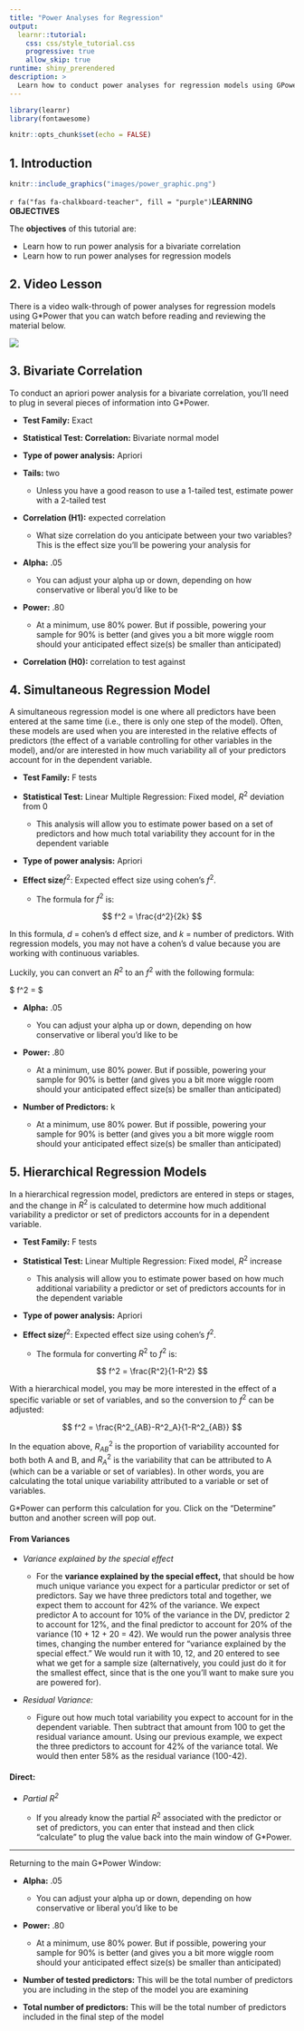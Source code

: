 ```yaml
---
title: "Power Analyses for Regression"
output: 
  learnr::tutorial:
    css: css/style_tutorial.css
    progressive: true
    allow_skip: true
runtime: shiny_prerendered
description: >
  Learn how to conduct power analyses for regression models using GPower.
---
```


```r
library(learnr)
library(fontawesome)

knitr::opts_chunk$set(echo = FALSE)
```

## 1. Introduction

```r
knitr::include_graphics("images/power_graphic.png")  
```

::: {.tip}
`r fa("fas fa-chalkboard-teacher", fill = "purple")`**LEARNING OBJECTIVES**

The **objectives** of this tutorial are:

-   Learn how to run power analysis for a bivariate correlation
-   Learn how to run power analyses for regression models
:::


## 2. Video Lesson

There is a video walk-through of power analyses for regression models using G*Power that you can watch before reading and reviewing the material below.


![](https://youtu.be/lUZ_Xc--VNw)



## 3.  Bivariate Correlation

To conduct an apriori power analysis for a bivariate correlation, you'll need to plug in several pieces of information into G\*Power.

-   **Test Family:** Exact

-   **Statistical Test: Correlation:** Bivariate normal model

-   **Type of power analysis:** Apriori

-   **Tails:** two

    -   Unless you have a good reason to use a 1-tailed test, estimate power with a 2-tailed test

-   **Correlation (H1):** expected correlation

    -   What size correlation do you anticipate between your two variables? This is the effect size you'll be powering your analysis for

-   **Alpha:** .05

    -   You can adjust your alpha up or down, depending on how conservative or liberal you'd like to be

-   **Power:** .80

    -   At a minimum, use 80% power. But if possible, powering your sample for 90% is better (and gives you a bit more wiggle room should your anticipated effect size(s) be smaller than anticipated)

-   **Correlation (H0):** correlation to test against



## 4. Simultaneous Regression Model

A simultaneous regression model is one where all predictors have been entered at the same time (i.e., there is only one step of the model). Often, these models are used when you are interested in the relative effects of predictors (the effect of a variable controlling for other variables in the model), and/or are interested in how much variability all of your predictors account for in the dependent variable.

-   **Test Family:** F tests

-   **Statistical Test:** Linear Multiple Regression: Fixed model, $R^2$ deviation from 0

    -   This analysis will allow you to estimate power based on a set of predictors and how much total variability they account for in the dependent variable

-   **Type of power analysis:** Apriori

-   **Effect size**$f^2$: Expected effect size using cohen's $f^2$.

    -   The formula for $f^2$ is:

$$ f^2 = \frac{d^2}{2k} $$

In this formula, *d* = cohen's d effect size, and *k* = number of predictors. With regression models, you may not have a cohen's d value because you are working with continuous variables.

Luckily, you can convert an $R^2$ to an $f^2$ with the following formula:

$ f^2 = \frac{R^2}{1-R^2} $

-   **Alpha:** .05

    -   You can adjust your alpha up or down, depending on how conservative or liberal you'd like to be

-   **Power:** .80

    -   At a minimum, use 80% power. But if possible, powering your sample for 90% is better (and gives you a bit more wiggle room should your anticipated effect size(s) be smaller than anticipated)

-   **Number of Predictors:** k

    -   At a minimum, use 80% power. But if possible, powering your sample for 90% is better (and gives you a bit more wiggle room should your anticipated effect size(s) be smaller than anticipated)

## 5. Hierarchical Regression Models

In a hierarchical regression model, predictors are entered in steps or stages, and the change in $R^2$ is calculated to determine how much additional variability a predictor or set of predictors accounts for in a dependent variable.

-   **Test Family:** F tests

-   **Statistical Test:** Linear Multiple Regression: Fixed model, $R^2$ increase

    -   This analysis will allow you to estimate power based on how much additional variability a predictor or set of predictors accounts for in the dependent variable

-   **Type of power analysis:** Apriori

-   **Effect size**$f^2$: Expected effect size using cohen's $f^2$.

    -   The formula for converting $R^2$ to $f^2$ is:

$$ f^2 = \frac{R^2}{1-R^2} $$

With a hierarchical model, you may be more interested in the effect of a specific variable or set of variables, and so the conversion to $f^2$ can be adjusted:

$$
f^2 = \frac{R^2_{AB}-R^2_A}{1-R^2_{AB}}
$$

In the equation above, $R^2_{AB}$ is the proportion of variability accounted for both both A and B, and $R^2_{A}$ is the variability that can be attributed to A (which can be a variable or set of variables). In other words, you are calculating the total unique variability attributed to a variable or set of variables.

G*Power can perform this calculation for you. Click on the "Determine" button and another screen will pop out.

#### From Variances

-   *Variance explained by the special effect*

    -   For the **variance explained by the special effect,** that should be how much unique variance you expect for a particular predictor or set of predictors. Say we have three predictors total and together, we expect them to account for 42% of the variance. We expect predictor A to account for 10% of the variance in the DV, predictor 2 to account for 12%, and the final predictor to account for 20% of the variance (10 + 12 + 20 = 42). We would run the power analysis three times, changing the number entered for "variance explained by the special effect." We would run it with 10, 12, and 20 entered to see what we get for a sample size (alternatively, you could just do it for the smallest effect, since that is the one you'll want to make sure you are powered for).

-   *Residual Variance:*

    -   Figure out how much total variability you expect to account for in the dependent variable. Then subtract that amount from 100 to get the residual variance amount. Using our previous example, we expect the three predictors to account for 42% of the variance total. We would then enter 58% as the residual variance (100-42).

#### Direct:

-   *Partial $R^2$*

    -   If you already know the partial $R^2$ associated with the predictor or set of predictors, you can enter that instead and then click "calculate" to plug the value back into the main window of G\*Power.

------------------------------------------------------------------------

Returning to the main G*Power Window:

-   **Alpha:** .05

    -   You can adjust your alpha up or down, depending on how conservative or liberal you'd like to be

-   **Power:** .80

    -   At a minimum, use 80% power. But if possible, powering your sample for 90% is better (and gives you a bit more wiggle room should your anticipated effect size(s) be smaller than anticipated)

-   **Number of tested predictors:** This will be the total number of predictors you are including in the step of the model you are examining

-   **Total number of predictors:** This will be the total number of predictors included in the final step of the model
